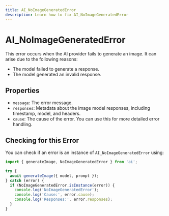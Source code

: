 ---
title: AI_NoImageGeneratedError
description: Learn how to fix AI_NoImageGeneratedError
---

# AI_NoImageGeneratedError

This error occurs when the AI provider fails to generate an image.
It can arise due to the following reasons:

- The model failed to generate a response.
- The model generated an invalid response.

## Properties

- `message`: The error message.
- `responses`: Metadata about the image model responses, including timestamp, model, and headers.
- `cause`: The cause of the error. You can use this for more detailed error handling.

## Checking for this Error

You can check if an error is an instance of `AI_NoImageGeneratedError` using:

```typescript
import { generateImage, NoImageGeneratedError } from 'ai';

try {
  await generateImage({ model, prompt });
} catch (error) {
  if (NoImageGeneratedError.isInstance(error)) {
    console.log('NoImageGeneratedError');
    console.log('Cause:', error.cause);
    console.log('Responses:', error.responses);
  }
}
```
